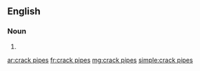 ==English==

===Noun===
{{head|en|plural|head=[[crack]] [[pipe]]s}}

# {{plural of|crack pipe|lang=en}}

[[ar:crack pipes]]
[[fr:crack pipes]]
[[mg:crack pipes]]
[[simple:crack pipes]]